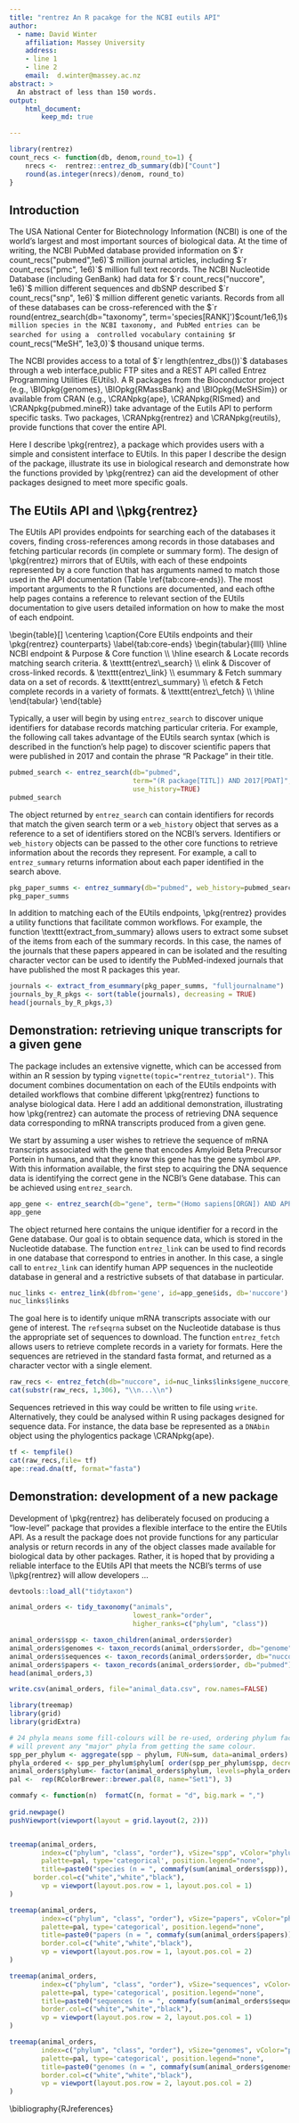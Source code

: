 ```yaml
---
title: "rentrez An R pacakge for the NCBI eutils API"
author:
  - name: David Winter
    affiliation: Massey University
    address:
    - line 1
    - line 2
    email:  d.winter@massey.ac.nz
abstract: >
  An abstract of less than 150 words.
output: 
    html_document:
        keep_md: true

---
```


```r
library(rentrez)
count_recs <- function(db, denom,round_to=1) {
    nrecs <-  rentrez::entrez_db_summary(db)["Count"]
    round(as.integer(nrecs)/denom, round_to)
}

```

## Introduction

The USA National Center for Biotechnology Information (NCBI) is one of the world's 
largest and most important sources of biological data. At the time of writing, the NCBI
PubMed database provided information on $`r count_recs("pubmed",1e6)`$ million journal
articles, including $`r count_recs("pmc", 1e6)`$ million full text records. The NCBI
Nucleotide Database (including GenBank) had data for $`r count_recs("nuccore",
1e6)`$ million different sequences and dbSNP described $`r count_recs("snp", 1e6)`$ 
million different genetic variants. Records from all of these databases can be 
cross-referenced with the  $`r round(entrez_search(db="taxonomy", term='species[RANK]')$count/1e6,1)`$ 
million species in the NCBI taxonomy, and PubMed entries can be searched for using a 
controlled vocabulary containing $`r count_recs("MeSH", 1e3,0)`$ thousand unique terms. 

The NCBI provides access to a total of $`r length(entrez_dbs())`$ databases 
through a web interface,public FTP sites and a REST API called Entrez Programming Utilities (EUtils). A
R packages from the Bioconductor project (e.g., \\BIOpkg{genomes}, 
\\BIOpkg{RMassBank} and \\BIOpkg{MeSHSim}) or available from CRAN 
(e.g., \\CRANpkg{ape}, \\CRANpkg{RISmed} and \\CRANpkg{pubmed.mineR}) 
take advantage of the Eutils API to perform specific tasks. Two packages,
\\CRANpkg{rentrez} and \\CRANpkg{reutils}, provide functions that cover the entire 
API.  

Here I describe \\pkg{rentrez}, a package which provides users with a simple and
consistent interface to EUtils. In this paper I describe the design of the package, 
illustrate its use in biological research and demonstrate how the functions provided by \\pkg{rentrez}
can aid the development of other packages designed to meet more specific goals.


## The EUtils API and \\\\pkg{rentrez}

The EUtils API provides endpoints for searching each of the databases it covers, 
finding cross-references among records in those databases and fetching 
particular records (in complete or summary form). The design of \\pkg{rentrez} 
mirrors that of EUtils, with each of these endpoints represented by a core
function that has arguments named to match those used in the API documentation
(Table \\ref{tab:core-ends}). The most important arguments to the R functions are
documented, and each ofthe help pages contains a reference to relevant section of the 
EUtils documentation to give users detailed information on how to make the most
of each endpoint.

\\begin{table}[]
\\centering
\\caption{Core EUtils endpoints and their \\pkg{rentrez} counterparts}
\\label{tab:core-ends}
\\begin{tabular}{llll}
\\hline
NCBI endpoint & Purpose                                         & Core function   \\\\ \\hline
esearch       & Locate records matching search criteria.        & \\texttt{entrez\\_search}  \\\\ 
elink         & Discover of cross-linked records.               & \\texttt{entrez\\_link}    \\\\ 
esummary      & Fetch summary data on a set of records.         & \\texttt{entrez\\_summary} \\\\ 
efetch        & Fetch complete records in a variety of formats. & \\texttt{entrez\\_fetch}   \\\\ \\hline
\\end{tabular}
\\end{table}


Typically, a user will begin by using `entrez_search` to discover unique
identifiers for database records matching particular criteria. For example, the
following call takes advantage of the EUtils search syntax (which is described in the
function's help page) to discover scientific papers that were published in 2017 
and contain the phrase "R Package" in their title.


```r
pubmed_search <- entrez_search(db="pubmed", 
                               term="(R package[TITL]) AND 2017[PDAT]", 
                               use_history=TRUE)
pubmed_search
```

The object returned by `entrez_search` can contain identifiers for records that
match the given search term or a `web_history` object that serves as a reference 
to a set of identifiers stored on the NCBI's servers. Identifiers or
`web_history` objects can be passed to the other core functions to retrieve
information about the records they represent. For example, a call to
`entrez_summary` returns information about each paper identified in the search
above.

```r
pkg_paper_summs <- entrez_summary(db="pubmed", web_history=pubmed_search$web_history)
pkg_paper_summs
```

In addition to matching each of the EUtils endpoints, \\pkg{rentrez} provides a
utility functions that facilitate common workflows. For example, the
function \\texttt{extract_from_summary} allows users to extract some subset of
the items from each of the summary records. In this case, the names of the 
journals that these papers appeared in can be isolated and the 
resulting character vector can be used to identify the PubMed-indexed
journals that have published the most R packages this year.

```r
journals <- extract_from_esummary(pkg_paper_summs, "fulljournalname")
journals_by_R_pkgs <- sort(table(journals), decreasing = TRUE)
head(journals_by_R_pkgs,3)

```

## Demonstration: retrieving unique transcripts for a given gene

The package includes an extensive vignette, which can be accessed from within an
R session by typing `vignette(topic="rentrez_tutorial")`. This document combines
documentation on each of the EUtils endpoints with detailed workflows
that combine different \\pkg{rentrez} functions to analyse biological data. Here
I add an additional demonstration, illustrating how \\pkg{rentrez} can
automate the process of retrieving DNA sequence data corresponding to mRNA
transcripts produced from a given gene.

We start by assuming a user wishes to retrieve the sequence of mRNA transcripts 
associated with the gene that encodes Amyloid Beta Precursor Portein in humans, 
and that they know this gene has the gene symbol `APP`. With this information 
available, the first step to acquiring the DNA sequence data is identifying the 
correct gene in the NCBI's Gene database. This can be achieved using `entrez_search`.


```r
app_gene <- entrez_search(db="gene", term="(Homo sapiens[ORGN]) AND APP[GENE]")
app_gene
```

The object returned here contains the unique identifier for a record in the Gene
database. Our goal is to obtain sequence data, which is stored in the
Nucleotide database. The function `entrez_link` can be used to find 
records in one database that correspond to entries in another. In this case, a
single call to `entrez_link` can identify human APP sequences in the nucleotide
database in general and a restrictive subsets of that database in
particular.

```r
nuc_links <- entrez_link(dbfrom='gene', id=app_gene$ids, db='nuccore')
nuc_links$links
```

The goal here is to identify unique mRNA transcripts associate with our gene of
interest. The `refseqrna` subset on the Nucleotide database is thus the
appropriate set of sequences to download. The function `entrez_fetch` allows
users to retrieve complete records in a variety for formats. Here the sequences
are retrieved in the standard fasta format, and returned as a character vector
with a single element.


```r
raw_recs <- entrez_fetch(db="nuccore", id=nuc_links$links$gene_nuccore_refseqrna, rettype="fasta")
cat(substr(raw_recs, 1,306), "\\n...\\n")
```

Sequences retrieved in this way could be written to file using `write`.
Alternatively, they could be analysed  within R using packages designed for
sequence data. For instance, the data base be represented as a `DNAbin` object
using the phylogentics package \\CRANpkg{ape}.

```r
tf <- tempfile()
cat(raw_recs,file= tf)
ape::read.dna(tf, format="fasta")
```

## Demonstration: development of a new package

Development of \\pkg{rentrez} has deliberately focused on producing a "low-level"
package that provides a flexible interface to the entire the EUtils API. As a 
result the package does not provide functions for any particular analysis
or return records in any of the object classes made available for biological
data by other packages. Rather, it is hoped that by providing a reliable interface
to the EUtils API that meets the NCBI's terms of use \\\\pkg{rentrez} will allow
developers ...


```r
devtools::load_all("tidytaxon")

animal_orders <- tidy_taxonomy("animals", 
                               lowest_rank="order",
                               higher_ranks=c("phylum", "class"))

animal_orders$spp <- taxon_children(animal_orders$order)
animal_orders$genomes <- taxon_records(animal_orders$order, db="genome")
animal_orders$sequences <- taxon_records(animal_orders$order, db="nuccore")
animal_orders$papers <- taxon_records(animal_orders$order, db="pubmed")
head(animal_orders,3)

write.csv(animal_orders, file="animal_data.csv", row.names=FALSE)
```

```r

library(treemap)
library(grid)
library(gridExtra)

# 24 phyla means some fill-colours will be re-used, ordering phylum factor by spp
# will prevent any "major" phyla from getting the same colour.
spp_per_phylum <- aggregate(spp ~ phylum, FUN=sum, data=animal_orders)
phyla_ordered <- spp_per_phylum$phylum[ order(spp_per_phylum$spp, decreasing=TRUE)]
animal_orders$phylum<- factor(animal_orders$phylum, levels=phyla_ordered)
pal <-  rep(RColorBrewer::brewer.pal(8, name="Set1"), 3)

commafy <- function(n)  formatC(n, format = "d", big.mark = ",")
             
grid.newpage()
pushViewport(viewport(layout = grid.layout(2, 2)))


treemap(animal_orders, 
        index=c("phylum", "class", "order"), vSize="spp", vColor="phylum", 
        palette=pal, type='categorical', position.legend="none", 
        title=paste0("species (n = ", commafy(sum(animal_orders$spp)), ")"),       
      border.col=c("white","white","black"),
        vp = viewport(layout.pos.row = 1, layout.pos.col = 1)
)

treemap(animal_orders, 
        index=c("phylum", "class", "order"), vSize="papers", vColor="phylum", 
        palette=pal, type='categorical', position.legend="none", 
        title=paste0("papers (n = ", commafy(sum(animal_orders$papers)), ")"),       
        border.col=c("white","white","black"),
        vp = viewport(layout.pos.row = 1, layout.pos.col = 2)
)

treemap(animal_orders, 
        index=c("phylum", "class", "order"), vSize="sequences", vColor="phylum", 
        palette=pal, type='categorical', position.legend="none", 
        title=paste0("sequences (n = ", commafy(sum(animal_orders$sequences)), ")"),       
        border.col=c("white","white","black"),
        vp = viewport(layout.pos.row = 2, layout.pos.col = 1)
)

treemap(animal_orders, 
        index=c("phylum", "class", "order"), vSize="genomes", vColor="phylum", 
        palette=pal, type='categorical', position.legend="none",
        title=paste0("genomes (n = ", commafy(sum(animal_orders$genomes)), ")"),       
        border.col=c("white","white","black"),
        vp = viewport(layout.pos.row = 2, layout.pos.col = 2)
)      


```


\\bibliography{RJreferences}
